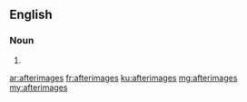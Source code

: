 ==English==

===Noun===
{{head|en|plural}}

# {{plural of|afterimage|lang=en|nocat=1}}

[[ar:afterimages]]
[[fr:afterimages]]
[[ku:afterimages]]
[[mg:afterimages]]
[[my:afterimages]]